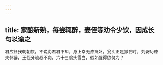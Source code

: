 ```yaml
---
---
---
```

title: 家酿新熟，每尝辄醉，妻侄等劝令少饮，因成长句以谕之
---



君应怪我朝朝饮，不说向君君不知。身上幸无疼痛处，瓮头正是撇尝时。刘妻劝谏夫休醉，王侄分疏叔不痴。六十三翁头雪白，假如醒得欲何为？